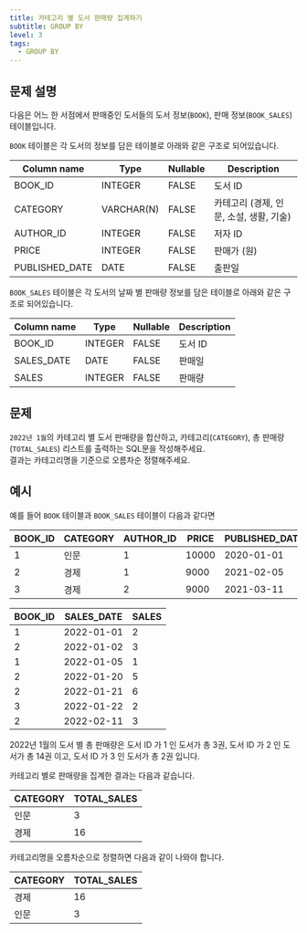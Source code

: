 ```yaml
---
title: 카테고리 별 도서 판매량 집계하기
subtitle: GROUP BY
level: 3
tags:
  - GROUP BY
---
```


## 문제 설명

다음은 어느 한 서점에서 판매중인 도서들의 도서 정보(`BOOK`), 판매 정보(`BOOK_SALES`) 테이블입니다.

`BOOK` 테이블은 각 도서의 정보를 담은 테이블로 아래와 같은 구조로 되어있습니다.

| Column name    | Type       | Nullable | Description                             |
| -------------- | ---------- | -------- | --------------------------------------- |
| BOOK_ID        | INTEGER    | FALSE    | 도서 ID                                 |
| CATEGORY       | VARCHAR(N) | FALSE    | 카테고리 (경제, 인문, 소설, 생활, 기술) |
| AUTHOR_ID      | INTEGER    | FALSE    | 저자 ID                                 |
| PRICE          | INTEGER    | FALSE    | 판매가 (원)                             |
| PUBLISHED_DATE | DATE       | FALSE    | 출판일                                  |

`BOOK_SALES` 테이블은 각 도서의 날짜 별 판매량 정보를 담은 테이블로 아래와 같은 구조로 되어있습니다.

| Column name | Type    | Nullable | Description |
| ----------- | ------- | -------- | ----------- |
| BOOK_ID     | INTEGER | FALSE    | 도서 ID     |
| SALES_DATE  | DATE    | FALSE    | 판매일      |
| SALES       | INTEGER | FALSE    | 판매량      |

## 문제

`2022년 1월`의 카테고리 별 도서 판매량을 합산하고, 카테고리(`CATEGORY`), 총 판매량(`TOTAL_SALES`) 리스트를 출력하는 SQL문을 작성해주세요.\
결과는 카테고리명을 기준으로 오름차순 정렬해주세요.

## 예시

예를 들어 `BOOK` 테이블과 `BOOK_SALES` 테이블이 다음과 같다면

| BOOK_ID | CATEGORY | AUTHOR_ID | PRICE | PUBLISHED_DATE |
| ------- | -------- | --------- | ----- | -------------- |
| 1       | 인문     | 1         | 10000 | 2020-01-01     |
| 2       | 경제     | 1         | 9000  | 2021-02-05     |
| 3       | 경제     | 2         | 9000  | 2021-03-11     |

| BOOK_ID | SALES_DATE | SALES |
| ------- | ---------- | ----- |
| 1       | 2022-01-01 | 2     |
| 2       | 2022-01-02 | 3     |
| 1       | 2022-01-05 | 1     |
| 2       | 2022-01-20 | 5     |
| 2       | 2022-01-21 | 6     |
| 3       | 2022-01-22 | 2     |
| 2       | 2022-02-11 | 3     |

2022년 1월의 도서 별 총 판매량은 도서 ID 가 1 인 도서가 총 3권, 도서 ID 가 2 인 도서가 총 14권 이고, 도서 ID 가 3 인 도서가 총 2권 입니다.

카테고리 별로 판매량을 집계한 결과는 다음과 같습니다.

| CATEGORY | TOTAL_SALES |
| -------- | ----------- |
| 인문     | 3           |
| 경제     | 16          |

카테고리명을 오름차순으로 정렬하면 다음과 같이 나와야 합니다.

| CATEGORY | TOTAL_SALES |
| -------- | ----------- |
| 경제     | 16          |
| 인문     | 3           |
